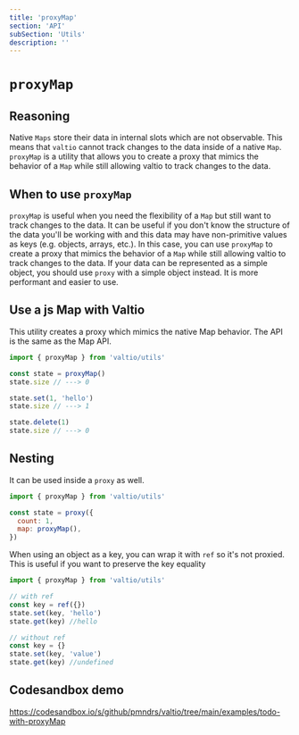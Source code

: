 ```yaml
---
title: 'proxyMap'
section: 'API'
subSection: 'Utils'
description: ''
---
```


# `proxyMap`

## Reasoning

Native `Maps` store their data in internal slots which are not observable. This means that `valtio` cannot track changes to the data inside of a native `Map`. `proxyMap` is a utility that allows you to create a proxy that mimics the behavior of a `Map` while still allowing valtio to track changes to the data.

## When to use `proxyMap`

`proxyMap` is useful when you need the flexibility of a `Map` but still want to track changes to the data. It can be useful if you don't know the structure of the data you'll be working with and this data may have non-primitive values as keys (e.g. objects, arrays, etc.). In this case, you can use `proxyMap` to create a proxy that mimics the behavior of a `Map` while still allowing valtio to track changes to the data. If your data can be represented as a simple object, you should use `proxy` with a simple object instead. It is more performant and easier to use.

## Use a js Map with Valtio

This utility creates a proxy which mimics the native Map behavior. The API is the same as the Map API.

```js
import { proxyMap } from 'valtio/utils'

const state = proxyMap()
state.size // ---> 0

state.set(1, 'hello')
state.size // ---> 1

state.delete(1)
state.size // ---> 0
```

## Nesting

It can be used inside a `proxy` as well.

```js
import { proxyMap } from 'valtio/utils'

const state = proxy({
  count: 1,
  map: proxyMap(),
})
```

When using an object as a key, you can wrap it with `ref` so it's not proxied. This is useful if you want to preserve the key equality

```js
import { proxyMap } from 'valtio/utils'

// with ref
const key = ref({})
state.set(key, 'hello')
state.get(key) //hello

// without ref
const key = {}
state.set(key, 'value')
state.get(key) //undefined
```

## Codesandbox demo

https://codesandbox.io/s/github/pmndrs/valtio/tree/main/examples/todo-with-proxyMap
